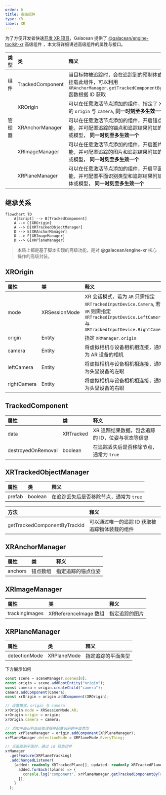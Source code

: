 ```yaml
---
order: 6
title: 高级组件
type: XR
label: XR
---
```


为了方便开发者快速[开发 XR 项目](/docs/xr/quickStart/develop/)，Galacean 提供了 [@galacean/engine-toolkit-xr](/docs/xr/system/toolkit/) 高级组件 ，本文将详细讲述高级组件的属性与接口。

| 类型 | 类 | 释义 |
| :-- | :-- | :-- |
| 组件 | TrackedComponent | 当目标物被追踪时，会在追踪到的预制体或模型上挂载此组件，可以利用 `XRAnchorManager.getTrackedComponentByTrackId` 函数根据 ID 获取 |
|  | XROrigin | 可以在任意激活节点添加的组件，指定了 XR 空间的 `origin` 与 `camera`, **同一时刻至多生效一个** |
| 管理器 | XRAnchorManager | 可以在任意激活节点添加的组件，开启锚点追踪功能，并可配置追踪的锚点和追踪结果附加的预制体或模型， **同一时刻至多生效一个** |
|  | XRImageManager | 可以在任意激活节点添加的组件，开启图片追踪功能，并可配置追踪的图片和追踪结果附加的预制体或模型， **同一时刻至多生效一个** |
|  | XRPlaneManager | 可以在任意激活节点添加的组件，开启平面追踪功能，并可配置平面识别类型和追踪结果附加的预制体或模型， **同一时刻至多生效一个** |

## 继承关系

```mermaid
flowchart TD
    A[Script] --> B[TrackedComponent]
    A --> C[XROrigin]
    A --> D[XRTrackedObjectManager]
    D --> E[XRAnchorManager]
    D --> F[XRImageManager]
    D --> G[XRPlaneManager]
```

> 本质上都是基于脚本实现的高级功能，是对 **@galacean/engine-xr** 核心操作的高级封装。

## XROrigin

| 属性 | 类 | 释义 |
| :-- | :-- | :-- |
| mode | XRSessionMode | XR 会话模式，若为 `AR` 只需指定 `XRTrackedInputDevice.Camera`, 若为 `VR` 则需指定 `XRTrackedInputDevice.LeftCamera` 与 `XRTrackedInputDevice.RightCamera` |
| origin | Entity | 指定 `XRManager.origin` |
| camera | Entity | 将虚拟相机与设备相机相连接，通常为 AR 设备的相机 |
| leftCamera | Entity | 将虚拟相机与设备相机相连接，通常为头显设备的左眼 |
| rightCamera | Entity | 将虚拟相机与设备相机相连接，通常为头显设备的右眼 |

## TrackedComponent

| 属性               | 类        | 释义                                             |
| :----------------- | :-------- | :----------------------------------------------- |
| data               | XRTracked | XR 追踪结果数据，包含追踪的 ID，位姿与状态等信息 |
| destroyedOnRemoval | boolean   | 在追踪丢失后是否移除节点，通常为 `true`          |

## XRTrackedObjectManager

| 属性   | 类      | 释义                                    |
| :----- | :------ | :-------------------------------------- |
| prefab | boolean | 在追踪丢失后是否移除节点，通常为 `true` |

| 方法                         | 释义                                           |
| :--------------------------- | :--------------------------------------------- |
| getTrackedComponentByTrackId | 可以通过唯一的追踪 ID 获取被追踪物体装载的组件 |

## XRAnchorManager

| 属性    | 类       | 释义               |
| :------ | :------- | :----------------- |
| anchors | 锚点数组 | 指定追踪的锚点位姿 |

## XRImageManager

| 属性           | 类                    | 释义           |
| :------------- | :-------------------- | :------------- |
| trackingImages | XRReferenceImage 数组 | 指定追踪的图片 |

## XRPlaneManager

| 属性          | 类          | 释义               |
| :------------ | :---------- | :----------------- |
| detectionMode | XRPlaneMode | 指定追踪的平面类型 |

下方展示如何

```typescript
const scene = sceneManager.scenes[0];
const origin = scene.addRootEntity("origin");
const camera = origin.createChild("camera");
camera.addComponent(Camera);
const xrOrigin = origin.addComponent(XROrigin);

// 设置模式，origin 与 camera
xrOrigin.mode = XRSessionMode.AR;
xrOrigin.origin = origin;
xrOrigin.camera = camera;

// 添加平面识别高级管理器并配置识别的平面类型
const xrPlaneManager = origin.addComponent(XRPlaneManager);
xrPlaneManager.detectionMode = XRPlaneMode.EveryThing;

// 当追踪到平面时，通过 id 获取组件
xrManager
  .getFeature(XRPlaneTracking)
  .addChangedListener(
    (added: readonly XRTrackedPlane[], updated: readonly XRTrackedPlane[], removed: readonly XRTrackedPlane[]) => {
      added.forEach((plane) => {
        console.log("component", xrPlaneManager.getTrackedComponentByTrackId(plane.id));
      });
    }
  );
```
